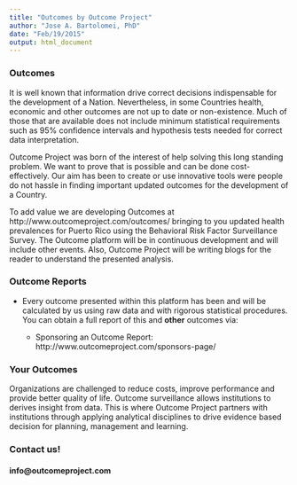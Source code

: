 ```yaml
---
title: "Outcomes by Outcome Project"
author: "Jose A. Bartolomei, PhD"
date: "Feb/19/2015"
output: html_document
---
```


### Outcomes
It is well known that information drive correct decisions indispensable for the development of a Nation. Nevertheless, in some Countries health, economic and other outcomes are not up to date or non-existence.  Much of those that are available does not include minimum statistical requirements such as 95% confidence intervals and hypothesis tests needed for correct data interpretation.  

Outcome Project was born of the interest of help solving this long standing problem.  We want to prove that is possible and can be done cost-effectively.  Our aim has been to create or use innovative tools were people do not hassle in finding important updated outcomes for the development of a Country.

To add value we are developing Outcomes at http://www.outcomeproject.com/outcomes/ bringing to you updated health prevalences for Puerto Rico using the Behavioral Risk Factor Surveillance Survey. The Outcome platform will be in continuous development and will include other events.  Also, Outcome Project will be writing blogs for the reader to understand the presented analysis.

### Outcome Reports

- Every outcome presented within this platform has been and will be calculated by us using raw data and with rigorous statistical procedures. You can obtain a full report of this and **other** outcomes via:

	- Sponsoring an Outcome Report: http://www.outcomeproject.com/sponsors-page/

### **Your Outcomes**
Organizations are challenged to reduce costs, improve performance and provide better quality of life. Outcome surveillance allows institutions to derives insight from data. This is where Outcome Project partners with institutions through applying analytical disciplines to drive evidence based decision for planning, management and learning.

### Contact us!
#### info@outcomeproject.com
